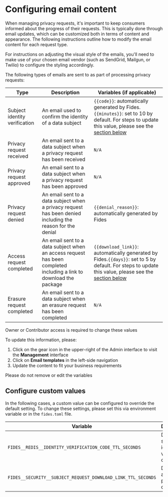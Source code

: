 

# Configuring email content

When managing privacy requests, it's important to keep consumers informed about the progress of their requests. This is typically done through email updates, which can be customized both in terms of content and appearance. The following instructions outline how to modify the email content for each request type.

For instructions on adjusting the visual style of the emails, you'll need to make use of your chosen email vendor (such as SendGrid, Mailgun, or Twilio) to configure the styling accordingly.

The following types of emails are sent to as part of processing privacy requests:

| Type                        | Description                     | Variables (if applicable)                            | 
| -------------------------------- | -----------------------------| ------------------------------------	|
| Subject identity verification | An email used to confirm the identity of a data subject | `{{code}}`: automatically generated by Fides. `{{minutes}}`: set to 10 by default. For steps to update this value, please see the [section below](#configure-custom-values) | 
| Privacy request received | An email sent to a data subject when a privacy request has been received  | `N/A` | 
| Privacy request approved | An email sent to a data subject when a privacy request has been approved  | `N/A` | 
| Privacy request denied | An email sent to a data subject when a privacy request has been denied including the reason for the denial  | `{{denial_reason}}`: automatically generated by Fides | 
| Access request completed | An email sent to a data subject when an access request has been completed including a link to download the package  | `{{download_link}}`: automatically generated by Fides.`{{days}}`: set to 5 by default. For steps to update this value, please see the [section below](#configure-custom-values) |  
| Erasure request completed | An email sent to a data subject when an erasure request has been completed  | `N/A` | 

<Callout emoji="" type="info">Owner or Contributor access is required to change these values </Callout>

To update this information, please: 
1. Click on the gear icon in the upper-right of the Admin interface to visit the **Management** interface
2. Click on **Email templates** in the left-side navigation
3. Update the content to fit your business requirements

<Callout emoji="" type="warning">Please do not remove or edit the variables </Callout>

<Screenshot img="/assets/img/privacy-requests/configure-email.gif" description="Configure email content" mw="500"/>



## Configure custom values 
In the following cases, a custom value can be configured to override the default setting. To change these settings, please set this via environment variable or in the `fides.toml` file. 

| Variable                        | Description                     | Default | 
| -------------------------------- | -----------------------------| -----------------------------|
| `FIDES__REDIS__IDENTITY_VERIFICATION_CODE_TTL_SECONDS` | Duration of subject identity verification code | 600 seconds (10 minutes)| 
| `FIDES__SECURITY__SUBJECT_REQUEST_DOWNLOAD_LINK_TTL_SECONDS` | Duration of access package download | 432,000 seconds (5 days)| 